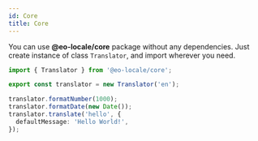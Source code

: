 ```yaml
---
id: Core
title: Core
---
```


You can use **@eo-locale/core** package without any dependencies.
Just create instance of class `Translator`, and import wherever you need.

```ts
import { Translator } from '@eo-locale/core';

export const translator = new Translator('en');

translator.formatNumber(1000);
translator.formatDate(new Date());
translator.translate('hello', {
  defaultMessage: 'Hello World!',
});
```
